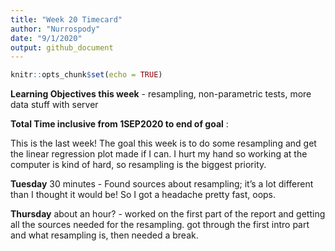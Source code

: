 ```yaml
---
title: "Week 20 Timecard"
author: "Nurrospody"
date: "9/1/2020"
output: github_document
---
```


```r
knitr::opts_chunk$set(echo = TRUE)
```

**Learning Objectives this week** - resampling, non-parametric tests, more data stuff with server

**Total Time inclusive from 1SEP2020 to end of goal** : 

This is the last week!  The goal this week is to do some resampling and get the linear regression plot made if I can.  I hurt my hand so working at the computer is kind of hard, so resampling is the biggest priority.  

**Tuesday** 30 minutes - Found sources about resampling; it's a lot different than I thought it would be!  So I got a headache pretty fast, oops.  

**Thursday** about an hour? - worked on the first part of the report and getting all the sources needed for the resampling.  got through the first intro part and what resampling is, then needed a break.  